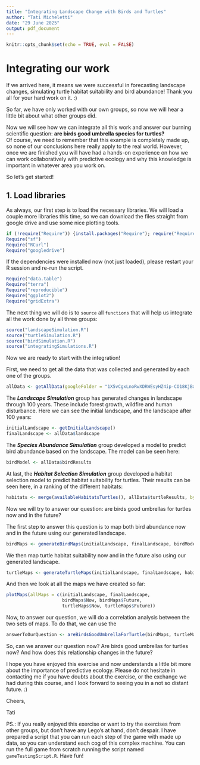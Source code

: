 ```yaml
---
title: "Integrating Landscape Change with Birds and Turtles"
author: "Tati Micheletti"
date: "29 June 2025"
output: pdf_document
---
```


```r
knitr::opts_chunk$set(echo = TRUE, eval = FALSE)
```

# Integrating our work  

If we arrived here, it means we were successful in forecasting landscape changes, 
simulating turtle habitat suitability and bird abundance! Thank you all for your 
hard work on it. :)  

So far, we have only worked with our own groups, so now we will hear a little bit 
about what other groups did.    

Now we will see how we can integrate all this work and answer our burning scientific 
question: **are birds good umbrella species for turtles?**   
Of course, we need to remember 
that this example is completely made up, so none of our conclusions here really 
apply to the real world. However, once we are finished you will have had a hands-on 
experience on how we can work collaboratively with predictive ecology and why 
this knowledge is important in whatever area you work on.  

So let's get started!  

## 1. Load libraries  

As always, our first step is to load the necessary libraries. We will load a couple 
more libraries this time, so we can download the files straight from google drive and 
use some nice plotting tools.

```r
if (!require("Require")) {install.packages("Require"); require("Require")}
Require("sf")
Require("RCurl")
Require("googledrive")
```

If the dependencies were installed now (not just loaded), please restart your R session and re-run the script. 

```r
Require("data.table")
Require("terra")
Require("reproducible")
Require("ggplot2")
Require("gridExtra")
```

The next thing we will do is to `source` all `functions` that will help us integrate 
all the work done by all three groups:  

```r
source("landscapeSimulation.R")
source("turtleSimulation.R")
source("birdSimulation.R")
source("integratingSimulations.R")
```

Now we are ready to start with the integration!

First, we need to get all the data that was collected and generated by each one 
of the groups.

```r
allData <- getAllData(googleFolder = "1X5vCgxLnoRwXDRWEsyHZ4ip-CO18KjBx")
```

The **_Landscape Simulation_** group has generated changes in landscape through 
100 years. These include forest growth, wildfire and human disturbance. Here we 
can see the initial landscape, and the landscape after 100 years:

```r
initialLandscape <- getInitialLandscape()
finalLandscape <- allData$landscape
```

The **_Species Abundance Simulation_** group developed a model to predict bird 
abundance based on the landscape. The model can be seen here: 

```r
birdModel <- allData$birdResults
```

At last, the **_Habitat Selection Simulation_** group developed a habitat selection 
model to predict habitat suitability for turtles. Their results can be seen here, 
in a ranking of the different habitats: 

```r
habitats <- merge(availableHabitatsTurtles(), allData$turtleResults, by = "habitatType")
```

Now we will try to answer our question: are birds good umbrellas for turtles now 
and in the future?

The first step to answer this question is to map both bird abundance now and in 
the future using our generated landscape.

```r
birdMaps <- generateBirdMaps(initialLandscape, finalLandscape, birdModel)
```

We then map turtle habitat suitability now and in the future also using our generated 
landscape.

```r
turtleMaps <- generateTurtleMaps(initialLandscape, finalLandscape, habitats)
```

And then we look at all the maps we have created so far:  

```r
plotMaps(allMaps = c(initialLandscape, finalLandscape, 
                     birdMaps$Now, birdMaps$Future,
                     turtleMaps$Now, turtleMaps$Future))
```

Now, to answer our question, we will do a correlation analysis between the two 
sets of maps. To do that, we can use the  

```r
answerToOurQuestion <- areBirdsGoodUmbrellaForTurtle(birdMaps, turtleMaps)
```

So, can we answer our question now? Are birds good umbrellas for turtles now? And 
how does this relationship changes in the future?  

I hope you have enjoyed this exercise and now understands a little bit more about 
the importance of predictive ecology. Please do not hesitate in contacting me if 
you have doubts about the exercise, or the exchange we had during this course, 
and I look forward to seeing you in a not so distant future. :)

Cheers,

Tati

PS.: If you really enjoyed this exercise or want to try the exercises from other 
groups, but don't have any Lego's at hand, don't despair. I have prepared a 
script that you can run each step of the game with made up data, so you can 
understand each cog of this complex machine. You can run the full game from 
scratch running the script named `gameTestingScript.R`. Have fun! 



